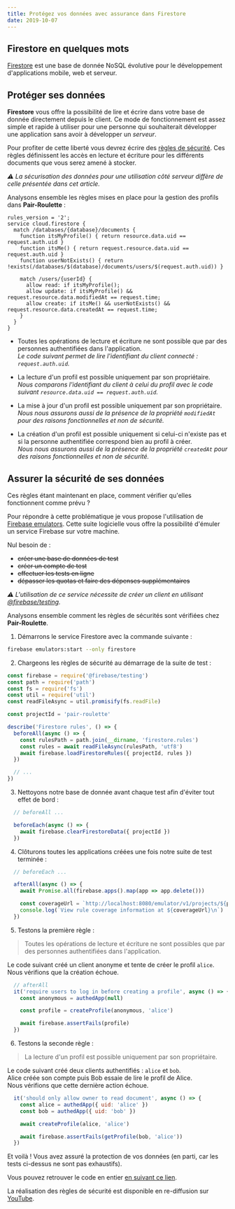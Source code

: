 ```yaml
---
title: Protégez vos données avec assurance dans Firestore
date: 2019-10-07
---
```


## Firestore en quelques mots

[Firestore](https://cloud.google.com/firestore/) est une base de donnée NoSQL évolutive pour le développement
d'applications mobile, web et serveur.

## Protéger ses données

**Firestore** vous offre la possibilité de lire et écrire dans votre base de 
donnée directement depuis le client.
Ce mode de fonctionnement est assez simple et rapide à utiliser pour une personne 
qui souhaiterait développer une application sans avoir à développer un *serveur*.

Pour profiter de cette liberté vous devrez écrire des 
[règles de sécurité](https://cloud.google.com/firestore/docs/security/get-started).
Ces règles définissent les accès en lecture et écriture pour les différents 
documents que vous serez amené à stocker.

*⚠️ La sécurisation des données pour une utilisation côté serveur diffère de celle présentée dans cet article.*

Analysons ensemble les règles mises en place pour la gestion des profils dans 
**Pair-Roulette** :

```
rules_version = '2';
service cloud.firestore {
  match /databases/{database}/documents {
    function itsMyProfile() { return resource.data.uid == request.auth.uid }
    function itsMe() { return request.resource.data.uid == request.auth.uid }
    function userNotExists() { return !exists(/databases/$(database)/documents/users/$(request.auth.uid)) }
    
    match /users/{userId} {
      allow read: if itsMyProfile();
      allow update: if itsMyProfile() && request.resource.data.modifiedAt == request.time;
      allow create: if itsMe() && userNotExists() && request.resource.data.createdAt == request.time;
    }
  }
}
```

* Toutes les opérations de lecture et écriture ne sont possible que par des 
personnes authentifiées dans l'application.   
*Le code suivant permet de lire l'identifiant du client connecté : 
`request.auth.uid`.*

* La lecture d'un profil est possible uniquement par son propriétaire.  
*Nous comparons l'identifiant du client à celui du profil avec le code suivant 
`resource.data.uid == request.auth.uid`.*

* La mise à jour d'un profil est possible uniquement par son propriétaire.  
*Nous nous assurons aussi de la présence de la propriété `modifiedAt` pour 
des raisons fonctionnelles et non de sécurité.*

* La création d'un profil est possible uniquement si celui-ci n'existe pas 
et si la personne authentifiée correspond bien au profil à créer.  
*Nous nous assurons aussi de la présence de la propriété `createdAt` pour 
des raisons fonctionnelles et non de sécurité.*

## Assurer la sécurité de ses données

Ces règles étant maintenant en place, comment vérifier qu'elles fonctionnent comme prévu ?  

Pour répondre à cette problématique je vous propose l'utilisation de [Firebase emulators](https://firebase.google.com/docs/emulator-suite).
Cette suite logicielle vous offre la possibilité d'émuler un service Firebase sur votre 
machine.

Nul besoin de :

* ~~créer une base de données de test~~
* ~~créer un compte de test~~
* ~~effectuer les tests en ligne~~
* ~~dépasser les quotas et faire des dépenses supplémentaires~~

*⚠️ L'utilisation de ce service nécessite de créer un client en utilisant [@firebase/testing](https://www.npmjs.com/package/@firebase/testing).*

Analysons ensemble comment les règles de sécurités sont vérifiées chez **Pair-Roulette**.

1. Démarrons le service Firestore avec la commande suivante :
```sh
firebase emulators:start --only firestore
```

2. Chargeons les règles de sécurité au démarrage de la suite 
de test :

```js
const firebase = require('@firebase/testing')
const path = require('path')
const fs = require('fs')
const util = require('util')
const readFileAsync = util.promisify(fs.readFile)

const projectId = 'pair-roulette'

describe('Firestore rules', () => {
  beforeAll(async () => {
    const rulesPath = path.join(__dirname, 'firestore.rules')
    const rules = await readFileAsync(rulesPath, 'utf8')
    await firebase.loadFirestoreRules({ projectId, rules })
  })

  // ...
})
```

3. Nettoyons notre base de donnée avant chaque test afin d'éviter tout effet 
de bord :

```js
  // beforeAll ...

  beforeEach(async () => {
    await firebase.clearFirestoreData({ projectId })
  })
```

4. Clôturons toutes les applications créées une fois notre suite de test 
terminée :

```js
  // beforeEach ...

  afterAll(async () => {
    await Promise.all(firebase.apps().map(app => app.delete()))

    const coverageUrl = `http://localhost:8080/emulator/v1/projects/${projectId}:ruleCoverage.html`
    console.log(`View rule coverage information at ${coverageUrl}\n`)
  })
```

5. Testons la première règle :

> Toutes les opérations de lecture et écriture ne sont possibles que par des 
> personnes authentifiées dans l'application.

Le code suivant créé un client anonyme et tente de créer le profil `alice`.  
Nous vérifions que la création échoue.

```js
  // afterAll
  it('require users to log in before creating a profile', async () => {
    const anonymous = authedApp(null)

    const profile = createProfile(anonymous, 'alice')

    await firebase.assertFails(profile)
  })
```

6. Testons la seconde règle :

> La lecture d'un profil est possible uniquement par son propriétaire.

Le code suivant créé deux clients authentifiés : `alice` et `bob`.  
Alice créée son compte puis Bob essaie de lire le profil de Alice.  
Nous vérifions que cette dernière action échoue.

```js
  it('should only allow owner to read document', async () => {
    const alice = authedApp({ uid: 'alice' })
    const bob = authedApp({ uid: 'bob' })

    await createProfile(alice, 'alice')

    await firebase.assertFails(getProfile(bob, 'alice'))
  })
```

Et voilà ! Vous avez assuré la protection de vos données (en parti, car les tests ci-dessus ne sont pas exhaustifs).

Vous pouvez retrouver le code en entier [en suivant ce lien](https://github.com/charlyx/pair-roulette/blob/ec5bc37700f92e7fd6ff793f56af2070afc51ac3/packages/app/src/firestore.rules.spec.js).

La réalisation des règles de sécurité est disponible en re-diffusion sur [YouTube](https://youtu.be/u5Ng0yQjCR0).
